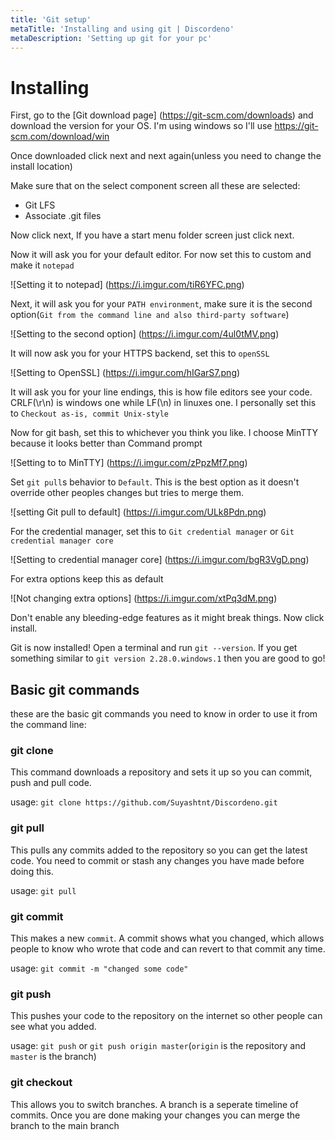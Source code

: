 ```yaml
---
title: 'Git setup'
metaTitle: 'Installing and using git | Discordeno'
metaDescription: 'Setting up git for your pc'
---
```


# Installing

First, go to the [Git download page] (https://git-scm.com/downloads) and download the version for your OS. I'm using windows so I'll use <https://git-scm.com/download/win>

Once downloaded click next and next again(unless you need to change the install location)

Make sure that on the select component screen all these are selected:

- Git LFS
- Associate .git files

Now click next, If you have a start menu folder screen just click next.

Now it will ask you for your default editor. For now set this to custom and make it `notepad`

![Setting it to notepad] (https://i.imgur.com/tiR6YFC.png)

Next, it will ask you for your `PATH environment`, make sure it is the second option(`Git from the command line and also third-party software`)

![Setting to the second option] (https://i.imgur.com/4ul0tMV.png)

It will now ask you for your HTTPS backend, set this to `openSSL`

![Setting to OpenSSL] (https://i.imgur.com/hIGarS7.png)

It will ask you for your line endings, this is how file editors see your code. CRLF(\r\n) is windows one while LF(\n) in linuxes one. I personally set this to `Checkout as-is, commit Unix-style`

Now for git bash, set this to whichever you think you like. I choose MinTTY because it looks better than Command prompt

![Setting to to MinTTY] (https://i.imgur.com/zPpzMf7.png)

Set `git pull`s behavior to `Default`. This is the best option as it doesn't override other peoples changes but tries to merge them.

![setting Git pull to default] (https://i.imgur.com/ULk8Pdn.png)

For the credential manager, set this to `Git credential manager` or `Git credential manager core`

![Setting to credential manager core] (https://i.imgur.com/bgR3VgD.png)

For extra options keep this as default

![Not changing extra options] (https://i.imgur.com/xtPq3dM.png)

Don't enable any bleeding-edge features as it might break things. Now click install.

Git is now installed! Open a terminal and run `git --version`. If you get something similar to `git version 2.28.0.windows.1` then you are good to go!

## Basic git commands

these are the basic git commands you need to know in order to use it from the command line:

### git clone

This command downloads a repository and sets it up so you can commit, push and pull code.

usage: `git clone https://github.com/Suyashtnt/Discordeno.git`
### git pull

This pulls any commits added to the repository so you can get the latest code. You need to commit or stash any changes you have made before doing this.

usage: `git pull`

### git commit

This makes a new `commit`. A commit shows what you changed, which allows people to know who wrote that code and can revert to that commit any time.

usage: `git commit -m "changed some code"`

### git push

This pushes your code to the repository on the internet so other people can see what you added.

usage: `git push` or `git push origin master`(`origin` is the repository and `master` is the branch)
### git checkout

This allows you to switch branches. A branch is a seperate timeline of commits. Once you are done making your changes you can merge the branch to the main branch

